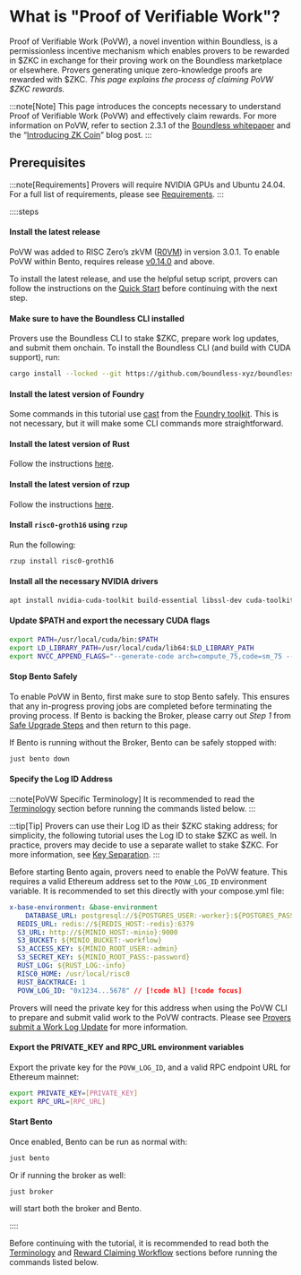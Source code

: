 # What is "Proof of Verifiable Work"?

Proof of Verifiable Work (PoVW), a novel invention within Boundless, is a permissionless incentive mechanism which enables provers to be rewarded in $ZKC in exchange for their proving work on the Boundless marketplace or elsewhere. Provers generating unique zero-knowledge proofs are rewarded with $ZKC. *This page explains the process of claiming PoVW $ZKC rewards.*

:::note[Note]
This page introduces the concepts necessary to understand Proof of Verifiable Work (PoVW) and effectively claim rewards. For more information on PoVW, refer to section 2.3.1 of the [Boundless whitepaper](https://read.boundless.network/) and the “[Introducing ZK Coin](https://boundless.network/blog/introducing-zk-coin)” blog post.
:::

## Prerequisites

:::note[Requirements]
Provers will require NVIDIA GPUs and Ubuntu 24.04. For a full list of requirements, please see [Requirements](/provers/quick-start#requirements).
:::

::::steps

#### Install the latest release

PoVW was added to RISC Zero’s zkVM ([R0VM](https://github.com/risc0/risc0)) in version 3.0.1. To enable PoVW within Bento, requires release [v0.14.0](https://github.com/boundless-xyz/boundless/releases/tag/v0.14.0) and above.

To install the latest release, and use the helpful setup script, provers can follow the instructions on the [Quick Start](/provers/quick-start) before continuing with the next step.

#### Make sure to have the Boundless CLI installed

Provers use the Boundless CLI to stake $ZKC, prepare work log updates, and submit them onchain. To install the Boundless CLI (and build with CUDA support), run:

```bash
cargo install --locked --git https://github.com/boundless-xyz/boundless boundless-cli --branch release-1.0 --bin boundless -F cuda
```

#### Install the latest version of Foundry

Some commands in this tutorial use [cast](https://getfoundry.sh/cast/overview) from the [Foundry toolkit](https://getfoundry.sh/). This is not necessary, but it will make some CLI commands more straightforward.

#### Install the latest version of Rust

Follow the instructions [here](https://www.rust-lang.org/tools/install).

#### Install the latest version of rzup

Follow the instructions [here](https://dev.risczero.com/api/zkvm/install#installation-for-x86-64-linux-and-arm64-macos).

#### Install `risc0-groth16` using `rzup`

Run the following:

```bash
rzup install risc0-groth16
```

#### Install all the necessary NVIDIA drivers

```bash
apt install nvidia-cuda-toolkit build-essential libssl-dev cuda-toolkit-13-0 nvidia-open
```

#### Update $PATH and export the necessary CUDA flags

```bash
export PATH=/usr/local/cuda/bin:$PATH
export LD_LIBRARY_PATH=/usr/local/cuda/lib64:$LD_LIBRARY_PATH
export NVCC_APPEND_FLAGS="--generate-code arch=compute_75,code=sm_75 --generate-code arch=compute_86,code=sm_86 --generate-code arch=compute_89,code=sm_89 --generate-code arch=compute_90,code=sm_90 --generate-code arch=compute_120,code=sm_120"
```

#### Stop Bento Safely

To enable PoVW in Bento, first make sure to stop Bento safely. This ensures that any in-progress proving jobs are completed before terminating the proving process. If Bento is backing the Broker, please carry out *Step 1* from [Safe Upgrade Steps](/provers/broker#safe-upgrade-steps) and then return to this page.

If Bento is running without the Broker, Bento can be safely stopped with:

```bash
just bento down
```

#### Specify the Log ID Address

:::note[PoVW Specific Terminology]
It is recommended to read the [Terminology](/zkc/povw/claiming-rewards#terminology) section before running the commands listed below.
:::

:::tip[Tip]
Provers can use their Log ID as their $ZKC staking address; for simplicity, the following tutorial uses the Log ID to stake $ZKC as well. In practice, provers may decide to use a separate wallet to stake $ZKC. For more information, see [Key Separation](#key-separation).
:::

Before starting Bento again, provers need to enable the PoVW feature. This requires a valid Ethereum address set to the `POVW_LOG_ID` environment variable. It is recommended to set this directly with your compose.yml file:

```yml
x-base-environment: &base-environment
    DATABASE_URL: postgresql://${POSTGRES_USER:-worker}:${POSTGRES_PASSWORD:-password}@${POSTGRES_HOST:-postgres}:${POSTGRES_PORT:-5432}/${POSTGRES_DB:-taskdb}
  REDIS_URL: redis://${REDIS_HOST:-redis}:6379
  S3_URL: http://${MINIO_HOST:-minio}:9000
  S3_BUCKET: ${MINIO_BUCKET:-workflow}
  S3_ACCESS_KEY: ${MINIO_ROOT_USER:-admin}
  S3_SECRET_KEY: ${MINIO_ROOT_PASS:-password}
  RUST_LOG: ${RUST_LOG:-info}
  RISC0_HOME: /usr/local/risc0
  RUST_BACKTRACE: 1
  POVW_LOG_ID: "0x1234...5678" // [!code hl] [!code focus]
```

Provers will need the private key for this address when using the PoVW CLI to prepare and submit valid work to the PoVW contracts.  Please see [Provers submit a Work Log Update](/zkc/povw/claiming-rewards#provers-submit-a-work-log-update-with-submit) for more information.

#### Export the PRIVATE_KEY and RPC_URL environment variables

Export the private key for the `POVW_LOG_ID`, and a valid RPC endpoint URL for Ethereum mainnet:

```bash
export PRIVATE_KEY=[PRIVATE_KEY]
export RPC_URL=[RPC_URL]
```

#### Start Bento

Once enabled, Bento can be run as normal with:

```bash
just bento
```

Or if running the broker as well:

```bash
just broker
```

will start both the broker and Bento.

::::

Before continuing with the tutorial, it is recommended to read both the [Terminology](/zkc/povw/claiming-rewards#terminology) and [Reward Claiming Workflow](/zkc/povw/claiming-rewards#reward-claiming-workflow) sections before running the commands listed below.
